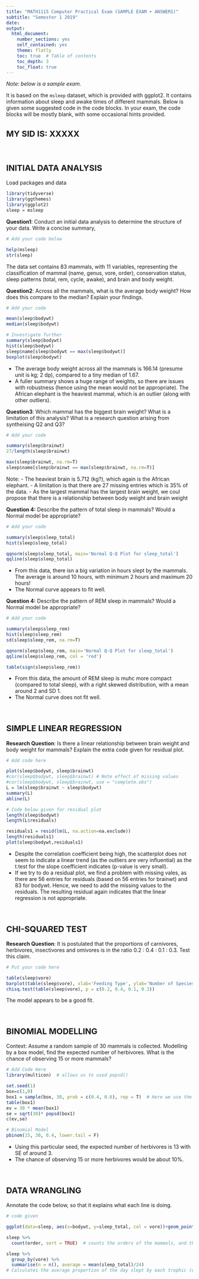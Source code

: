 ---
title: "MATH1115 Computer Practical Exam (SAMPLE EXAM + ANSWERS)"
subtitle: "Semester 1 2019"
date: 
output:
  html_document:
    number_sections: yes
    self_contained: yes
    theme: flatly 
    toc: true  # Table of contents
    toc_depth: 3
    toc_float: true
---

<style>
h2 { /* Header 2 */
    font-size: 22px
}
</style>

*Note: below is a sample exam.*

It is based on the  `msleep` dataset, which is provided with ggplot2. It contains information about sleep and awake times of different mammals. Below is given some suggested code in the code blocks. In your exam, the code blocks will be mostly blank, with some occasional hints provided.

## MY SID IS: XXXXX {-}

<br>

## INITIAL DATA ANALYSIS

Load packages and data
```{r, warning=F, message=F}
library(tidyverse)
library(ggthemes)
library(ggplot2)
sleep = msleep  
```

**Question1**: Conduct an initial data analysis to determine the structure of your data.  Write a concise summary,

```{r}
# Add your code below

help(msleep)
str(sleep)
```

The data set contains 83 mammals, with 11 variables, representing the classification of mammal (name, genus, vore, order), conservation status, sleep patterns (total, rem, cycle, awake), and brain and body weight.

**Question2**:  Across all the mammals, what is the average body weight? How does this compare to the median? Explain your findings.

```{r}
# Add your code

mean(sleep$bodywt)
median(sleep$bodywt)

# Investigate further
summary(sleep$bodywt)
hist(sleep$bodywt)
sleep$name[sleep$bodywt == max(sleep$bodywt)]
boxplot(sleep$bodywt)
```

- The average body weight across all the mammals is 166.14 (presume unit is kg; 2 dp), compared to a tiny median of 1.67. 
- A fuller summary shows a huge range of weights, so there are issues with robustness (hence using the mean would not be appropriate). The African elephant is the heaviest mammal, which is an outlier (along with other outliers).

**Question3**:  Which mammal has the biggest brain weight? What is a limitation of this analysis? What is a research question arising from syntheising Q2 and Q3?

```{r}
# Add your code

summary(sleep$brainwt)
27/length(sleep$brainwt)

max(sleep$brainwt, na.rm=T)
sleep$name[sleep$brainwt == max(sleep$brainwt, na.rm=T)]
```

Note: 
- The heaviest brain is 5.712 (kg?), which again is the African elephant.
- A limitation is that there are 27 missing entries which is 35% of the data.
- As the largest mammal has the largest brain weight, we coul propose that there is a relationship between body weight and brain weight

**Question 4:**  Describe the pattern of total sleep in mammals? Would a Normal model be appropriate?

```{r}
# Add your code

summary(sleep$sleep_total)
hist(sleep$sleep_total)

qqnorm(sleep$sleep_total, main='Normal Q-Q Plot for sleep_total')
qqline(sleep$sleep_total)
```

- From this data, there isn a big variation in hours slept by the mammals. The average is around 10 hours, with minimum 2 hours and maximum 20 hours!
- The Normal curve appears to fit well.

**Question 4:**  Describe the pattern of REM sleep in mammals? Would a Normal model be appropriate?

```{r}
# Add your code

summary(sleep$sleep_rem)
hist(sleep$sleep_rem)
sd(sleep$sleep_rem, na.rm=T)

qqnorm(sleep$sleep_rem, main='Normal Q-Q Plot for sleep_total')
qqline(sleep$sleep_rem, col = 'red')

table(sign(sleep$sleep_rem))
```

- From this data, the amount of REM sleep is muhc more compact (compared to total sleep), with a right skewed distribution, with a mean around 2 and SD 1.
- The Normal curve does not fit well.

<br>

## SIMPLE LINEAR REGRESSION

**Research Question**: Is there a linear relationship between brain weight and body weight for mammals? Explain the extra code given for residual plot.

```{r}
# Add code here

plot(sleep$bodywt, sleep$brainwt)
#cor(sleep$bodywt, sleep$brainwt) # Note effect of missing values
#cor(sleep$bodywt, sleep$brainwt, use = "complete.obs")  
L = lm(sleep$brainwt ~ sleep$bodywt)
summary(L)
abline(L)

# Code below given for residual plot
length(sleep$bodywt) 
length(L$residuals)

residuals1 = resid(lm(L, na.action=na.exclude))
length(residuals1)
plot(sleep$bodywt,residuals1)
```

- Despite the correlation coefficient being high, the scatterplot does not seem to indicate a linear trend (as the outliers are very influential) as the t.test for the slope coefficient indicates (p-value is very small).
- If we try to do a residual plot, we find a problem with missing vales, as there are 56 entries for residuals (based on 56 entries for brainwt) and 83 for bodywt. Hence, we need to add the missing values to the residuals. The resulting residual again indicates that the linear regression is not appropriate.

<br>

## CHI-SQUARED TEST

**Research Question**: It is postulated that the proportions of carnivores, herbivores, insectivores and omivores is in the ratio 0.2 : 0.4 : 0.1 : 0.3. Test this claim.

```{r}
# Put your code here

table(sleep$vore)
barplot(table(sleep$vore), xlab='Feeding Type', ylab='Number of Species')
chisq.test(table(sleep$vore), p = c(0.2, 0.4, 0.1, 0.3))
```

The model appears to be a good fit.

<br>

## BINOMIAL MODELLING

Context: Assume a random sample of 30 mammals is collected. Modelling by a box model, find the expected number of herbivores. What is the chance of observing 15 or more mammals? 

```{r}
# Add Code Here
library(multicon)  # allows us to used popsd()

set.seed(1)
box=c(1,0)
box1 = sample(box, 30, prob = c(0.4, 0.6), rep = T)  # Here we use the poportion from hypothesis test above.
table(box1)
ev = 30 * mean(box1)
se = sqrt(30)* popsd(box1)
c(ev,se)

# Binomial Model
pbinom(15, 30, 0.4, lower.tail = F)
```

- Using this particular seed, the expected number of herbivores is 13 with SE of around 3.
- The chance of observing 15 or more herbivores would be about 10%.

<br>

## DATA WRANGLING

Annotate the code below, so that it explains what each line is doing.

```{r, warning = F, message = F, eval = F}
# code given

ggplot(data=sleep, aes(x=bodywt, y=sleep_total, col = vore))+geom_point() # A scatter plot of total sleep vs body weight, coloured by the trophic (feeding) level.

sleep %>%
  count(order, sort = TRUE)  # counts the orders of the mammals, and then sorts from top to bottom.

sleep %>%
  group_by(vore) %>%
  summarise(n = n(), average = mean(sleep_total)/24)
# Calculates the average proportion of the day slept by each trophic (eating) level.
```


